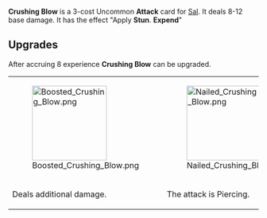 {{Card
|rarity = Uncommon
|decktype = Battle
|cardtype = Attack
|character = Sal
|keywords = [[Stun]], [[Expend]]
|upgradeable = Yes
|expreq = 3
|upgrade1 = Boosted Crushing Blow
|upgrade2 = Nailed Crushing Blow}}
{{Quote|They'll be seeing stars after I get through with them!}}

'''Crushing Blow''' is a 3-cost Uncommon '''Attack''' card for [[Sal]]. It deals 8-12 base damage. It has the effect "Apply '''Stun'''. '''Expend'''"

==Upgrades==
After accruing 8 experience '''Crushing Blow''' can be upgraded.
{| class="wikitable" style="text-align:center"
|-
|[[File:Boosted Crushing Blow.png|150px]]
|[[File:Nailed Crushing Blow.png|150px]]
|-
!Deals additional damage.
!The attack is Piercing.
|}
